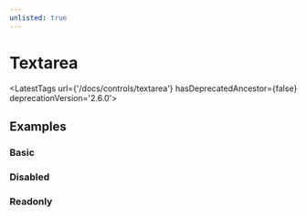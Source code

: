 ```yaml
---
unlisted: true
---
```



# Textarea

<LatestTags url={'/docs/controls/textarea'} hasDeprecatedAncestor={false} deprecationVersion='2.6.0'></LatestTags>

## Examples

### Basic

<Playground
  name="textarea"
  height="7rem"
/>
### Disabled

<Playground
  name="textarea-disabled"
  height="7rem"
  hideInitalCodePreview
/>
### Readonly

<Playground
  name="textarea-readonly"
  height="7rem"
  hideInitalCodePreview
/>
